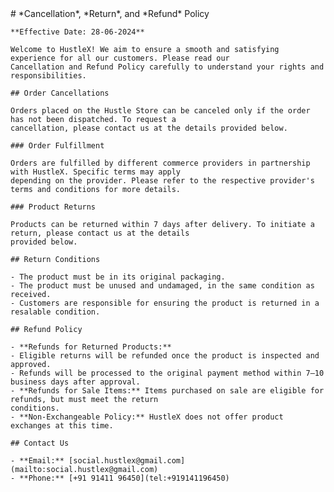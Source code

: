 
<Container>
	# *Cancellation*, *Return*, and *Refund* Policy

    **Effective Date: 28-06-2024**

    Welcome to HustleX! We aim to ensure a smooth and satisfying experience for all our customers. Please read our
    Cancellation and Refund Policy carefully to understand your rights and responsibilities.

    ## Order Cancellations

    Orders placed on the Hustle Store can be canceled only if the order has not been dispatched. To request a
    cancellation, please contact us at the details provided below.

    ### Order Fulfillment

    Orders are fulfilled by different commerce providers in partnership with HustleX. Specific terms may apply
    depending on the provider. Please refer to the respective provider's terms and conditions for more details.

    ### Product Returns

    Products can be returned within 7 days after delivery. To initiate a return, please contact us at the details
    provided below.

    ## Return Conditions

    - The product must be in its original packaging.
    - The product must be unused and undamaged, in the same condition as received.
    - Customers are responsible for ensuring the product is returned in a resalable condition.

    ## Refund Policy

    - **Refunds for Returned Products:**
    - Eligible returns will be refunded once the product is inspected and approved.
    - Refunds will be processed to the original payment method within 7–10 business days after approval.
    - **Refunds for Sale Items:** Items purchased on sale are eligible for refunds, but must meet the return
    conditions.
    - **Non-Exchangeable Policy:** HustleX does not offer product exchanges at this time.

    ## Contact Us

    - **Email:** [social.hustlex@gmail.com](mailto:social.hustlex@gmail.com)
    - **Phone:** [+91 91411 96450](tel:+919141196450)

</Container>
